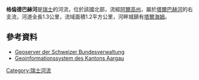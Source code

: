 {{Coord|47.43565|N|8.09914|E|display=title}}

'''格倫德巴赫河'''是[[瑞士|瑞士]]的河流，位於該國北部，流經[[阿爾高州|阿爾高州]]，屬於[[塔爾巴赫河_(阿勒河支流)|塔爾巴赫河]]的右支流，河道全長1.3公里，流域面積1.2平方公里，河畔城鎮有[[塔爾海姆_(阿爾高州)|塔爾海姆]]。

==參考資料==
* [http://map.geo.admin.ch/ Geoserver der Schweizer Bundesverwaltung] {{Wayback|url=http://map.geo.admin.ch/ |date=20121015022745 }}
* [https://www.ag.ch/app/agisviewer4/v1/html/agisviewer.htm Geoinformationssystem des Kantons Aargau] {{Wayback|url=https://www.ag.ch/app/agisviewer4/v1/html/agisviewer.htm |date=20210112042755 }}

{{Switzerland-geo-stub}}
[[Category:瑞士河流|Category:瑞士河流]]